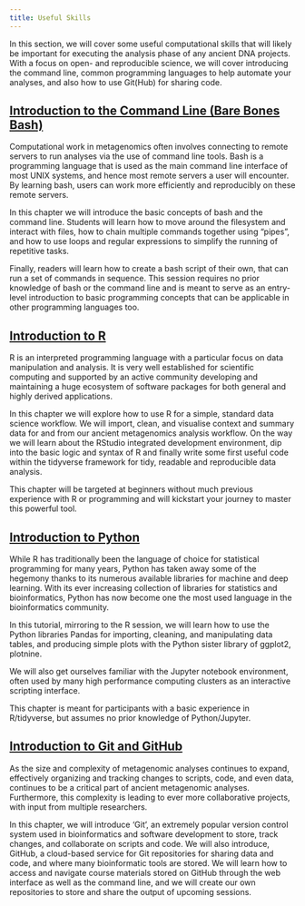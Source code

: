 ```yaml
---
title: Useful Skills
---
```


In this section, we will cover some useful computational skills that will likely be important for executing the analysis phase of any ancient DNA projects. With a focus on open- and reproducible science, we will cover introducing the command line, common programming languages to help automate your analyses, and also how to use Git(Hub) for sharing code.

## [Introduction to the Command Line (Bare Bones Bash)](bare-bones-bash)

Computational work in metagenomics often involves connecting to remote servers to run analyses via the use of command line tools. Bash is a programming language that is used as the main command line interface of most UNIX systems, and hence most remote servers a user will encounter. By learning bash, users can work more efficiently and reproducibly on these remote servers.

In this chapter we will introduce the basic concepts of bash and the command line. Students will learn how to move around the filesystem and interact with files, how to chain multiple commands together using "pipes", and how to use loops and regular expressions to simplify the running of repetitive tasks.

Finally, readers will learn how to create a bash script of their own, that can run a set of commands in sequence. This session requires no prior knowledge of bash or the command line and is meant to serve as an entry-level introduction to basic programming concepts that can be applicable in other programming languages too.

## [Introduction to R](intro-to-r)

R is an interpreted programming language with a particular focus on data manipulation and analysis. It is very well established for scientific computing and supported by an active community developing and maintaining a huge ecosystem of software packages for both general and highly derived applications.

In this chapter we will explore how to use R for a simple, standard data science workflow. We will import, clean, and visualise context and summary data for and from our ancient metagenomics analysis workflow. On the way we will learn about the RStudio integrated development environment, dip into the basic logic and syntax of R and finally write some first useful code within the tidyverse framework for tidy, readable and reproducible data analysis.

This chapter will be targeted at beginners without much previous experience with R or programming and will kickstart your journey to master this powerful tool.

## [Introduction to Python](intro-to-python)

While R has traditionally been the language of choice for statistical programming for many years, Python has taken away some of the hegemony thanks to its numerous available libraries for machine and deep learning. With its ever increasing collection of libraries for statistics and bioinformatics, Python has now become one the most used language in the bioinformatics community.

In this tutorial, mirroring to the R session, we will learn how to use the Python libraries Pandas for importing, cleaning, and manipulating data tables, and producing simple plots with the Python sister library of ggplot2, plotnine.

We will also get ourselves familiar with the Jupyter notebook environment, often used by many high performance computing clusters as an interactive scripting interface.

This chapter is meant for participants with a basic experience in R/tidyverse, but assumes no prior knowledge of Python/Jupyter.

## [Introduction to Git and GitHub](intro-to-git-and-github)

As the size and complexity of metagenomic analyses continues to expand, effectively organizing and tracking changes to scripts, code, and even data, continues to be a critical part of ancient metagenomic analyses. Furthermore, this complexity is leading to ever more collaborative projects, with input from multiple researchers.

In this chapter, we will introduce 'Git', an extremely popular version control system used in bioinformatics and software development to store, track changes, and collaborate on scripts and code. We will also introduce, GitHub, a cloud-based service for Git repositories for sharing data and code, and where many bioinformatic tools are stored. We will learn how to access and navigate course materials stored on GitHub through the web interface as well as the command line, and we will create our own repositories to store and share the output of upcoming sessions.